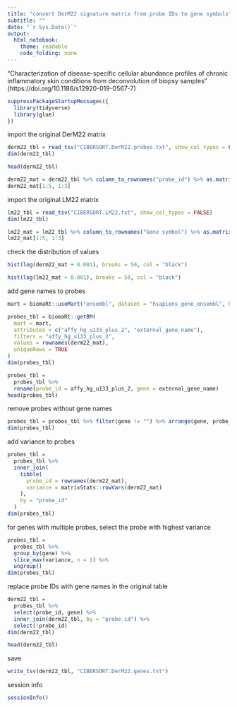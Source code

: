 ```yaml
---
title: "convert DerM22 signature matrix from probe IDs to gene symbols"
subtitle: ""
date: "`r Sys.Date()`"
output:
  html_notebook:
    theme: readable
    code_folding: none
---
```


"Characterization of disease-specific cellular abundance profiles of chronic inflammatory skin conditions from deconvolution of biopsy samples" (https://doi.org/10.1186/s12920-019-0567-7)

```r
suppressPackageStartupMessages({
  library(tidyverse)
  library(glue)
})
```

import the original DerM22 matrix

```r
derm22_tbl = read_tsv("CIBERSORT.DerM22.probes.txt", show_col_types = FALSE)
dim(derm22_tbl)
```

```r
head(derm22_tbl)
```

```r
derm22_mat = derm22_tbl %>% column_to_rownames("probe_id") %>% as.matrix()
derm22_mat[1:5, 1:3]
```

import the original LM22 matrix

```r
lm22_tbl = read_tsv("CIBERSORT.LM22.txt", show_col_types = FALSE)
dim(lm22_tbl)
```

```r
lm22_mat = lm22_tbl %>% column_to_rownames("Gene symbol") %>% as.matrix()
lm22_mat[1:5, 1:3]
```

check the distribution of values

```r
hist(log(derm22_mat + 0.001), breaks = 50, col = "black")
```

```r
hist(log(lm22_mat + 0.001), breaks = 50, col = "black")
```

add gene names to probes

```r
mart = biomaRt::useMart("ensembl", dataset = "hsapiens_gene_ensembl", host = "https://may2021.archive.ensembl.org")
```

```r
probes_tbl = biomaRt::getBM(
  mart = mart,
  attributes = c("affy_hg_u133_plus_2", "external_gene_name"),
  filters = "affy_hg_u133_plus_2",
  values = rownames(derm22_mat),
  uniqueRows = TRUE
)
dim(probes_tbl)
```

```r
probes_tbl =
  probes_tbl %>%
  rename(probe_id = affy_hg_u133_plus_2, gene = external_gene_name)
head(probes_tbl)
```

remove probes without gene names

```r
probes_tbl = probes_tbl %>% filter(gene != "") %>% arrange(gene, probe_id)
dim(probes_tbl)
```

add variance to probes

```r
probes_tbl =
  probes_tbl %>%
  inner_join(
    tibble(
      probe_id = rownames(derm22_mat),
      variance = matrixStats::rowVars(derm22_mat)
    ),
    by = "probe_id"
  )
dim(probes_tbl)
```

for genes with multiple probes, select the probe with highest variance

```r
probes_tbl =
  probes_tbl %>%
  group_by(gene) %>%
  slice_max(variance, n = 1) %>%
  ungroup()
dim(probes_tbl)
```

replace probe IDs with gene names in the original table

```r
derm22_tbl =
  probes_tbl %>%
  select(probe_id, gene) %>%
  inner_join(derm22_tbl, by = "probe_id") %>%
  select(!probe_id)
dim(derm22_tbl)
```

```r
head(derm22_tbl)
```

save

```r
write_tsv(derm22_tbl, "CIBERSORT.DerM22.genes.txt")
```

session info

```r
sessionInfo()
```


